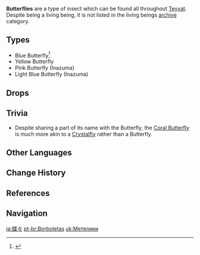 {{Wildlife Infobox
|type     = Wildlife
|image    = <gallery>
Wildlife Blue Butterfly Icon.png|Blue
Wildlife Yellow Butterfly Icon.png|Yellow
Wildlife Pink Butterfly Icon.png|Pink
Wildlife Light Blue Butterfly Icon.png|Light Blue
</gallery>
|family   = 
|location = 
}}
'''Butterflies''' are a type of insect which can be found all throughout [[Teyvat]]. Despite being a living being, it is not listed in the living beings [[archive]] category.

==Types==
* Blue Butterfly<ref>{{Ref/VO|Xiangling|More About Xiangling: IV}}</ref>
* Yellow Butterfly
* Pink Butterfly (Inazuma)
* Light Blue Butterfly (Inazuma)

==Drops==
{{Card|Butterfly Wings|1}}

==Trivia==
* Despite sharing a part of its name with the Butterfly, the [[Coral Butterfly]] is much more akin to a [[Crystalfly]] rather than a Butterfly.

==Other Languages==
{{Other Languages|default_hidden=1
|en      = Butterfly
|zhs     = 蝴蝶
|zhs_rm  = Húdié
|zht     = 蝴蝶
|zht_rm  = Húdié
|ja      = 蝶々
|ja_rm   = Chouchou
|ko      = 나비
|es      = Mariposa
|fr      = Papillon
|ru      = Бабочка
|th      = Butterfly
|vi      = Bướm
|de      = Schmetterling
|id      = Butterfly
|pt      = Borboleta
|tr      = Kelebek
|it      = Farfalla
}}

==Change History==
{{Change History|1.0}}

==References==
{{Reflist}}

==Navigation==
{{Wildlife Navbox}}

[[ja:蝶々]]
[[pt-br:Borboletas]]
[[uk:Метелики]]